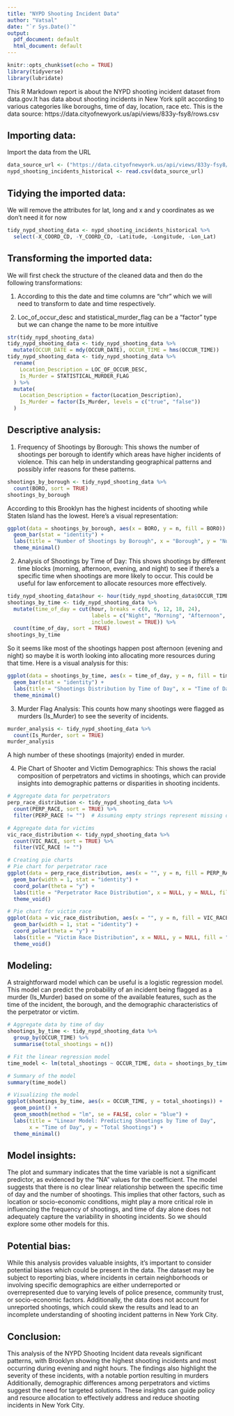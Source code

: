 ---
title: "NYPD Shooting Incident Data"
author: "Vatsal"
date: "`r Sys.Date()`"
output:
  pdf_document: default
  html_document: default
---

```{r setup, include=FALSE}
knitr::opts_chunk$set(echo = TRUE)
library(tidyverse)
library(lubridate)
```

This R Markdown report is about the NYPD shooting incident dataset from data.gov.It has data about shooting incidents in New York split according to various categories like boroughs, time of day, location, race etc.
This is the data source: https://data.cityofnewyork.us/api/views/833y-fsy8/rows.csv

## Importing data:

Import the data from the URL 

```{r import data, echo=TRUE}
data_source_url <- ("https://data.cityofnewyork.us/api/views/833y-fsy8/rows.csv")
nypd_shooting_incidents_historical <- read.csv(data_source_url)
```

## Tidying the imported data:

We will remove the attributes for lat, long and x and y coordinates as we don't need it for now

```{r tidy_nypd_shooting_data, echo=TRUE}
tidy_nypd_shooting_data <- nypd_shooting_incidents_historical %>% 
  select(-X_COORD_CD, -Y_COORD_CD, -Latitude, -Longitude, -Lon_Lat)
```


## Transforming the imported data:

We will first check the structure of the cleaned data and then do the following transformations:

1. According to this the date and time columns are "chr" which we will need to transform to date and time respectively.

2. Loc_of_occur_desc and statistical_murder_flag can be a "factor" type but we can change the name to be more intuitive


```{r tidy_nypd_shooting_data_transformed, echo=TRUE}
str(tidy_nypd_shooting_data)
tidy_nypd_shooting_data <- tidy_nypd_shooting_data %>% 
  mutate(OCCUR_DATE = mdy(OCCUR_DATE), OCCUR_TIME = hms(OCCUR_TIME))
tidy_nypd_shooting_data <- tidy_nypd_shooting_data %>%
  rename(
    Location_Description = LOC_OF_OCCUR_DESC,
    Is_Murder = STATISTICAL_MURDER_FLAG
  ) %>%
  mutate(
    Location_Description = factor(Location_Description),
    Is_Murder = factor(Is_Murder, levels = c("true", "false"))
  )
```


## Descriptive analysis:

1. Frequency of Shootings by Borough:
   This shows the number of shootings per borough to identify which areas have higher incidents of violence. This can help in understanding
   geographical patterns and possibly infer reasons for these patterns.

```{r tidy_nypd_shooting_data_freq_shooting, echo=TRUE}
shootings_by_borough <- tidy_nypd_shooting_data %>%
  count(BORO, sort = TRUE)
shootings_by_borough
```
According to this Brooklyn has the highest incidents of shooting while Staten Island has the lowest. Here's a visual representation:

```{r tidy_nypd_shooting_data_freq_shooting_visual, echo=TRUE}
ggplot(data = shootings_by_borough, aes(x = BORO, y = n, fill = BORO)) +
  geom_bar(stat = "identity") +
  labs(title = "Number of Shootings by Borough", x = "Borough", y = "Number of Shootings") +
  theme_minimal()
```

2. Analysis of Shootings by Time of Day:
   This shows shootings by different time blocks (morning, afternoon, evening, and night) to see if there's a specific time when shootings are
   more likely to occur. This could be useful for law enforcement to allocate resources more effectively.

```{r tidy_nypd_shooting_data_time_of_day, echo=TRUE}
tidy_nypd_shooting_data$hour <- hour(tidy_nypd_shooting_data$OCCUR_TIME)
shootings_by_time <- tidy_nypd_shooting_data %>%
  mutate(time_of_day = cut(hour, breaks = c(0, 6, 12, 18, 24),
                           labels = c("Night", "Morning", "Afternoon", "Evening"), 
                           include.lowest = TRUE)) %>%
  count(time_of_day, sort = TRUE)
shootings_by_time
```
So it seems like most of the shootings happen post afternoon (evening and night) so maybe it is worth looking into allocating more resources during that time. Here is a visual analysis for this:

```{r tidy_nypd_shooting_data_time_of_day_visual, echo=TRUE}
ggplot(data = shootings_by_time, aes(x = time_of_day, y = n, fill = time_of_day)) +
  geom_bar(stat = "identity") +
  labs(title = "Shootings Distribution by Time of Day", x = "Time of Day", y = "Number of Shootings") +
  theme_minimal()
```

3. Murder Flag Analysis:
   This counts how many shootings were flagged as murders
   (Is_Murder) to see the severity of incidents. 

```{r tidy_nypd_shooting_data_murder, echo=TRUE}
murder_analysis <- tidy_nypd_shooting_data %>%
  count(Is_Murder, sort = TRUE)
murder_analysis
```
A high number of these shootings (majority) ended in murder.


4. Pie Chart of Shooter and Victim Demographics:
   This shows the racial composition of perpetrators and victims
   in shootings, which can provide insights into demographic
   patterns or disparities in shooting incidents.

```{r tidy_nypd_shooting_data_pie, echo=TRUE}
# Aggregate data for perpetrators
perp_race_distribution <- tidy_nypd_shooting_data %>%
  count(PERP_RACE, sort = TRUE) %>%
  filter(PERP_RACE != "")  # Assuming empty strings represent missing data

# Aggregate data for victims
vic_race_distribution <- tidy_nypd_shooting_data %>%
  count(VIC_RACE, sort = TRUE) %>%
  filter(VIC_RACE != "")

# Creating pie charts
# Pie chart for perpetrator race
ggplot(data = perp_race_distribution, aes(x = "", y = n, fill = PERP_RACE)) +
  geom_bar(width = 1, stat = "identity") +
  coord_polar(theta = "y") +
  labs(title = "Perpetrator Race Distribution", x = NULL, y = NULL, fill = "Perpetrator Race") +
  theme_void()

# Pie chart for victim race
ggplot(data = vic_race_distribution, aes(x = "", y = n, fill = VIC_RACE)) +
  geom_bar(width = 1, stat = "identity") +
  coord_polar(theta = "y") +
  labs(title = "Victim Race Distribution", x = NULL, y = NULL, fill = "Victim Race") +
  theme_void()
```

## Modeling:

A straightforward model which can be useful is a logistic regression model. This model can predict the probability of an incident being flagged as a murder (Is_Murder) based on some of the available features, such as the time of the incident, the borough, and the demographic characteristics of the perpetrator or victim.

```{r tidy_nypd_shooting_data_model, echo=TRUE}


# Aggregate data by time of day
shootings_by_time <- tidy_nypd_shooting_data %>%
  group_by(OCCUR_TIME) %>%
  summarise(total_shootings = n())

# Fit the linear regression model
time_model <- lm(total_shootings ~ OCCUR_TIME, data = shootings_by_time)

# Summary of the model
summary(time_model)

# Visualizing the model
ggplot(shootings_by_time, aes(x = OCCUR_TIME, y = total_shootings)) +
  geom_point() +
  geom_smooth(method = "lm", se = FALSE, color = "blue") +
  labs(title = "Linear Model: Predicting Shootings by Time of Day",
       x = "Time of Day", y = "Total Shootings") +
  theme_minimal()

```

## Model insights:

The plot and summary indicates that the time variable is not a significant predictor, as evidenced by the "NA" values for the coefficient. The model suggests that there is no clear linear relationship between the specific time of day and the number of shootings. This implies that other factors, such as location or socio-economic conditions, might play a more critical role in influencing the frequency of shootings, and time of day alone does not adequately capture the variability in shooting incidents. So we should explore some other models for this.

## Potential bias:

While this analysis provides valuable insights, it's important to consider potential biases which could be present in the data. The dataset may be subject to reporting bias, where incidents in certain neighborhoods or involving specific demographics are either underreported or overrepresented due to varying levels of police presence, community trust, or socio-economic factors. Additionally, the data does not account for unreported shootings, which could skew the results and lead to an incomplete understanding of shooting incident patterns in New York City.

## Conclusion:

This analysis of the NYPD Shooting Incident data reveals significant patterns, with Brooklyn showing the highest shooting incidents and most occurring during evening and night hours. The findings also highlight the severity of these incidents, with a notable portion resulting in murders Additionally, demographic differences among perpetrators and victims suggest the need for targeted solutions. These insights can guide policy and resource allocation to effectively address and reduce shooting incidents in New York City.